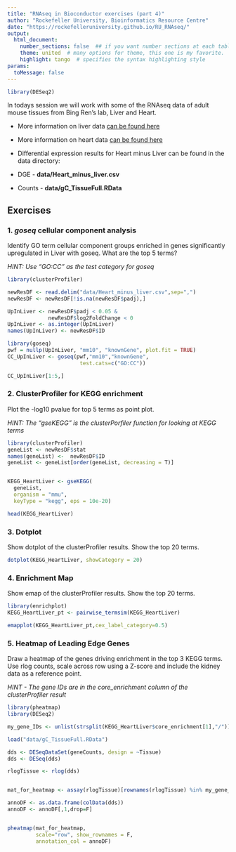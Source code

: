 ```yaml
---
title: "RNAseq in Bioconductor exercises (part 4)"
author: "Rockefeller University, Bioinformatics Resource Centre"
date: "https://rockefelleruniversity.github.io/RU_RNAseq/"
output: 
  html_document:
    number_sections: false  ## if you want number sections at each table header
    theme: united  # many options for theme, this one is my favorite.
    highlight: tango  # specifies the syntax highlighting style
params:
  toMessage: false    
---
```



```r
library(DESeq2)
```

In todays session we will work with some of the RNAseq data of adult mouse tissues from Bing Ren's lab, Liver and Heart.  

- More information on liver data [can be found here ](https://www.encodeproject.org/experiments/ENCSR000CHB/)
- More information on heart data [can be found here ](https://www.encodeproject.org/experiments/ENCSR000CGZ/)

- Differential expression results for Heart minus Liver can be found in the data directory:  

* DGE  - **data/Heart_minus_liver.csv**
* Counts - **data/gC_TissueFull.RData**

## Exercises

### 1. *goseq* cellular component analysis

Identify GO term cellular component groups enriched in genes significantly upregulated in Liver with goseq. What are the top 5 terms?

*HINT: Use "GO:CC" as the test category for goseq*


```r
library(clusterProfiler)

newResDF <- read.delim("data/Heart_minus_liver.csv",sep=",")
newResDF <- newResDF[!is.na(newResDF$padj),]

UpInLiver <- newResDF$padj < 0.05 & 
             newResDF$log2FoldChange < 0
UpInLiver <- as.integer(UpInLiver)
names(UpInLiver) <- newResDF$ID

library(goseq)
pwf = nullp(UpInLiver, "mm10", "knownGene", plot.fit = TRUE)
CC_UpInLiver <- goseq(pwf,"mm10","knownGene",
                       test.cats=c("GO:CC"))

CC_UpInLiver[1:5,]
```


<!-- ```{r} -->
<!-- # library(KEGG.db) -->
<!-- # xx <- as.list(KEGGPATHID2NAME) -->
<!-- # idtoName <- cbind(names(xx),unlist(xx)) -->
<!-- #  -->
<!-- # Kegg_UpInLiver <- merge(idtoName,Kegg_UpInLiver,by=1,all=TRUE) -->
<!-- # orderByP <- order(Kegg_UpInLiver$over_represented_pvalue) -->
<!-- # Kegg_UpInLiver <- Kegg_UpInLiver[orderByP,] -->
<!-- ``` -->

### 2. ClusterProfiler for KEGG enrichment
Plot the -log10 pvalue for top 5 terms as point plot.

*HINT: The "gseKEGG" is the clusterPorfiler function for looking at KEGG terms*
```r
library(clusterProfiler)
geneList <- newResDF$stat
names(geneList) <-  newResDF$ID
geneList <- geneList[order(geneList, decreasing = T)]


KEGG_HeartLiver <- gseKEGG(
  geneList,
  organism = "mmu",
  keyType = "kegg", eps = 10e-20)

head(KEGG_HeartLiver)
```

### 3. Dotplot
Show dotplot of the clusterProfiler results. Show the top 20 terms. 

```r
dotplot(KEGG_HeartLiver, showCategory = 20)

```

### 4. Enrichment Map
Show emap of the clusterProfiler results. Show the top 20 terms. 

```r
library(enrichplot)
KEGG_HeartLiver_pt <- pairwise_termsim(KEGG_HeartLiver)

emapplot(KEGG_HeartLiver_pt,cex_label_category=0.5) 

```


### 5. Heatmap of Leading Edge Genes
Draw a heatmap of the genes driving enrichment in the top 3 KEGG terms. Use rlog counts, scale across row using a Z-score and include the kidney data as a reference point. 

*HINT - The gene IDs are in the core_enrichment column of the clusterProfiler result*

```r
library(pheatmap)
library(DESeq2)

my_gene_IDs <- unlist(strsplit(KEGG_HeartLiver$core_enrichment[1],"/"))

load("data/gC_TissueFull.RData")

dds <- DESeqDataSet(geneCounts, design = ~Tissue)
dds <- DESeq(dds)

rlogTissue <- rlog(dds)


mat_for_heatmap <- assay(rlogTissue)[rownames(rlogTissue) %in% my_gene_IDs,]

annoDF <- as.data.frame(colData(dds))
annoDF <- annoDF[,1,drop=F]


pheatmap(mat_for_heatmap,
         scale="row", show_rownames = F,
         annotation_col = annoDF)


```

